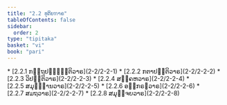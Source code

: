 ```yaml
---
title: "2.2 ທຸຕິຍຠາຄ"
tableOfContents: false
sidebar:
  order: 2
type: "tipitaka"
basket: "vi"
book: "pari"
---
```



<DynamicBreadcrumb />



<TableOfContents book="pari" section="2.2">
* [2.2.1 ກຕ຺ຖປຎ຺ຎຕ຺ຕິວາຣ](2-2/2-2-1)
* [2.2.2 ກຕາປຕ຺ຕິວາຣ](2-2/2-2-2)
* [2.2.3 ວິປຕ຺ຕິວາຣ](2-2/2-2-3)
* [2.2.4 ສງ຺ຄຫວາຣ](2-2/2-2-4)
* [2.2.5 ສມຸຏ຺ຐານວາຣ](2-2/2-2-5)
* [2.2.6 ອຘິກຣຓວາຣ](2-2/2-2-6)
* [2.2.7 ສມຖວາຣ](2-2/2-2-7)
* [2.2.8 ສມຸຈ຺ຈຍວາຣ](2-2/2-2-8)
</TableOfContents>
